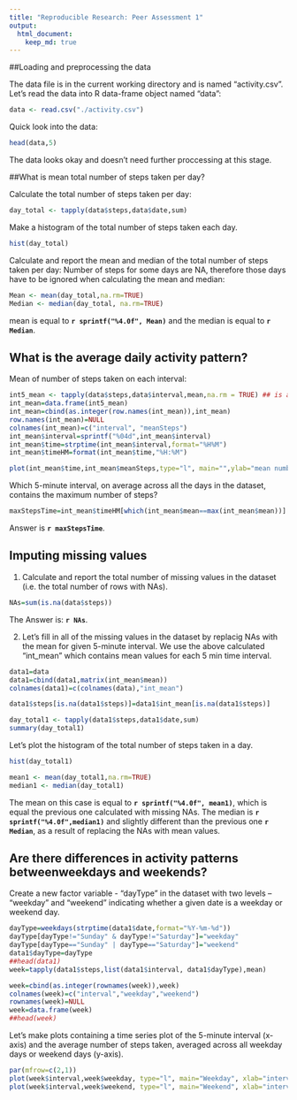 ```yaml
---
title: "Reproducible Research: Peer Assessment 1"
output: 
  html_document:
    keep_md: true
---
```



##Loading and preprocessing the data

The data file is in the current working directory and is named "activity.csv".
Let's read the data into R data-frame object named "data":
```r
data <- read.csv("./activity.csv")
```
Quick look into the data:
```r
head(data,5)
```
The data looks okay and doesn't need further proccessing at this stage.


##What is mean total number of steps taken per day?

Calculate the total number of steps taken per day:
```r
day_total <- tapply(data$steps,data$date,sum)
```


Make a histogram of the total number of steps taken each day.
```r
hist(day_total)
```


Calculate and report the mean and median of the total number of steps taken per day:
Number of steps for some days are NA, therefore those days have to be ignored when calculating the mean and median:
```r
Mean <- mean(day_total,na.rm=TRUE)
Median <- median(day_total, na.rm=TRUE)
```

mean is equal to **`r sprintf("%4.0f", Mean) `** and the median is equal to **`r Median`**.


## What is the average daily activity pattern?
Mean of number of steps taken on each interval:
```r
int5_mean <- tapply(data$steps,data$interval,mean,na.rm = TRUE) ## is average across all days for each interval
int_mean=data.frame(int5_mean)
int_mean=cbind(as.integer(row.names(int_mean)),int_mean)
row.names(int_mean)=NULL
colnames(int_mean)=c("interval", "meanSteps")
int_mean$interval=sprintf("%04d",int_mean$interval)
int_mean$time=strptime(int_mean$interval,format="%H%M")
int_mean$timeHM=format(int_mean$time,"%H:%M")

plot(int_mean$time,int_mean$meanSteps,type="l", main="",ylab="mean number of steps",xlab="time")
```


Which 5-minute interval, on average across all the days in the dataset, contains the maximum number of steps?
```r
maxStepsTime=int_mean$timeHM[which(int_mean$mean==max(int_mean$mean))]
```
Answer is  **`r maxStepsTime`**.



## Imputing missing values

1. Calculate and report the total number of missing values in the dataset (i.e. the total number of rows with NAs).
```r
NAs=sum(is.na(data$steps))
```
The Answer is: **`r NAs`**.

2. Let's fill in all of the missing values in the dataset by replacig NAs with the mean for given 5-minute interval.
We use the above calculated "int_mean" which contains mean values for each 5 min time interval.
```r
data1=data
data1=cbind(data1,matrix(int_mean$mean))
colnames(data1)=c(colnames(data),"int_mean")

data1$steps[is.na(data1$steps)]=data1$int_mean[is.na(data1$steps)]
```


```r
day_total1 <- tapply(data1$steps,data1$date,sum)
summary(day_total1)
```
Let's plot the histogram of the total number of steps taken in a day.
```r
hist(day_total1)
```

```r
mean1 <- mean(day_total1,na.rm=TRUE)
median1 <- median(day_total1)
```

The mean on this case is equal to **`r sprintf("%4.0f", mean1)`**, which is equal the previous one calculated with missing NAs.
The median is **`r sprintf("%4.0f",median1)`** and slightly different than the previous one **`r Median`**, as a result of replacing the NAs with mean values.


## Are there differences in activity patterns betweenweekdays and weekends?

Create a new factor variable - "dayType" in the dataset with two levels – “weekday” and “weekend” indicating whether a given date is a weekday or weekend day.
```r
dayType=weekdays(strptime(data1$date,format="%Y-%m-%d"))
dayType[dayType!="Sunday" & dayType!="Saturday"]="weekday"
dayType[dayType=="Sunday" | dayType=="Saturday"]="weekend"
data1$dayType=dayType
##head(data1)
week=tapply(data1$steps,list(data1$interval, data1$dayType),mean)

week=cbind(as.integer(rownames(week)),week)
colnames(week)=c("interval","weekday","weekend")
rownames(week)=NULL
week=data.frame(week)
##head(week)
```

Let's make plots containing a time series plot of the 5-minute interval (x-axis) and the average number of steps taken, averaged across all weekday days or weekend days (y-axis).

```r
par(mfrow=c(2,1))
plot(week$interval,week$weekday, type="l", main="Weekday", xlab="interval",ylab="Number of steps")
plot(week$interval,week$weekend, type="l", main="Weekend", xlab="interval",ylab="Number of steps")
```
